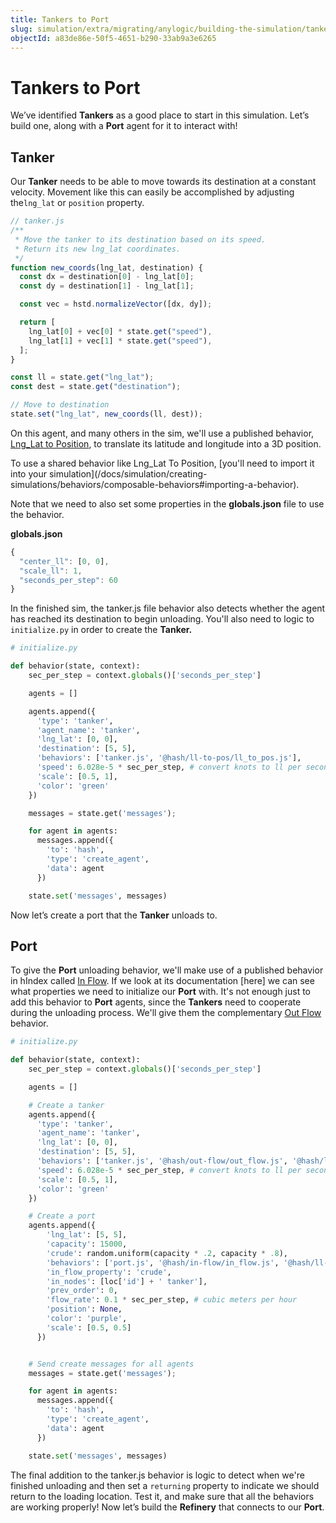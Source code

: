 ```yaml
---
title: Tankers to Port
slug: simulation/extra/migrating/anylogic/building-the-simulation/tankers-to-port
objectId: a83de86e-50f5-4651-b290-33ab9a3e6265
---
```


# Tankers to Port

We’ve identified **Tankers** as a good place to start in this simulation. Let’s build one, along with a **Port** agent for it to interact with!

## Tanker

Our **Tanker** needs to be able to move towards its destination at a constant velocity. Movement like this can easily be accomplished by adjusting the`lng_lat` or `position` property.

```javascript
// tanker.js
/**
 * Move the tanker to its destination based on its speed.
 * Return its new lng_lat coordinates.
 */
function new_coords(lng_lat, destination) {
  const dx = destination[0] - lng_lat[0];
  const dy = destination[1] - lng_lat[1];

  const vec = hstd.normalizeVector([dx, dy]);

  return [
    lng_lat[0] + vec[0] * state.get("speed"),
    lng_lat[1] + vec[1] * state.get("speed"),
  ];
}

const ll = state.get("lng_lat");
const dest = state.get("destination");

// Move to destination
state.set("lng_lat", new_coords(ll, dest));
```

On this agent, and many others in the sim, we'll use a published behavior, [Lng_Lat to Position](/@hash/ll-to-pos/overview), to translate its latitude and longitude into a 3D position.

<Hint style="warning">
  To use a shared behavior like Lng_Lat To Position, [you'll need to import it
  into your
  simulation](/docs/simulation/creating-simulations/behaviors/composable-behaviors#importing-a-behavior).
</Hint>

Note that we need to also set some properties in the **globals.json** file to use the behavior.

**globals.json**

```javascript
{
  "center_ll": [0, 0],
  "scale_ll": 1,
  "seconds_per_step": 60
}
```

In the finished sim, the tanker.js file behavior also detects whether the agent has reached its destination to begin unloading. You'll also need to logic to `initialize.py` in order to create the **Tanker.**

```python
# initialize.py

def behavior(state, context):
    sec_per_step = context.globals()['seconds_per_step']

    agents = []

    agents.append({
      'type': 'tanker',
      'agent_name': 'tanker',
      'lng_lat': [0, 0],
      'destination': [5, 5],
      'behaviors': ['tanker.js', '@hash/ll-to-pos/ll_to_pos.js'],
      'speed': 6.028e-5 * sec_per_step, # convert knots to ll per second
      'scale': [0.5, 1],
      'color': 'green'
    })

    messages = state.get('messages');

    for agent in agents:
      messages.append({
        'to': 'hash',
        'type': 'create_agent',
        'data': agent
      })

    state.set('messages', messages)
```

Now let’s create a port that the **Tanker** unloads to.

## Port

To give the **Port** unloading behavior, we'll make use of a published behavior in hIndex called [In Flow](/@hash/in-flow). If we look at its documentation \[here\] we can see what properties we need to initialize our **Port** with. It's not enough just to add this behavior to **Port** agents, since the **Tankers** need to cooperate during the unloading process. We'll give them the complementary [Out Flow](/@hash/out-flow) behavior.

```python
# initialize.py

def behavior(state, context):
    sec_per_step = context.globals()['seconds_per_step']

    agents = []

    # Create a tanker
    agents.append({
      'type': 'tanker',
      'agent_name': 'tanker',
      'lng_lat': [0, 0],
      'destination': [5, 5],
      'behaviors': ['tanker.js', '@hash/out-flow/out_flow.js', '@hash/ll-to-pos/ll_to_pos.js'],
      'speed': 6.028e-5 * sec_per_step, # convert knots to ll per second
      'scale': [0.5, 1],
      'color': 'green'
    })

    # Create a port
    agents.append({
        'lng_lat': [5, 5],
        'capacity': 15000,
        'crude': random.uniform(capacity * .2, capacity * .8),
        'behaviors': ['port.js', '@hash/in-flow/in_flow.js', '@hash/ll-to-pos/ll_to_pos.js'],
        'in_flow_property': 'crude',
        'in_nodes': [loc['id'] + ' tanker'],
        'prev_order': 0,
        'flow_rate': 0.1 * sec_per_step, # cubic meters per hour
        'position': None,
        'color': 'purple',
        'scale': [0.5, 0.5]
      })


    # Send create messages for all agents
    messages = state.get('messages');

    for agent in agents:
      messages.append({
        'to': 'hash',
        'type': 'create_agent',
        'data': agent
      })

    state.set('messages', messages)
```

The final addition to the tanker.js behavior is logic to detect when we're finished unloading and then set a `returning` property to indicate we should return to the loading location. Test it, and make sure that all the behaviors are working properly! Now let’s build the **Refinery** that connects to our **Port**.
